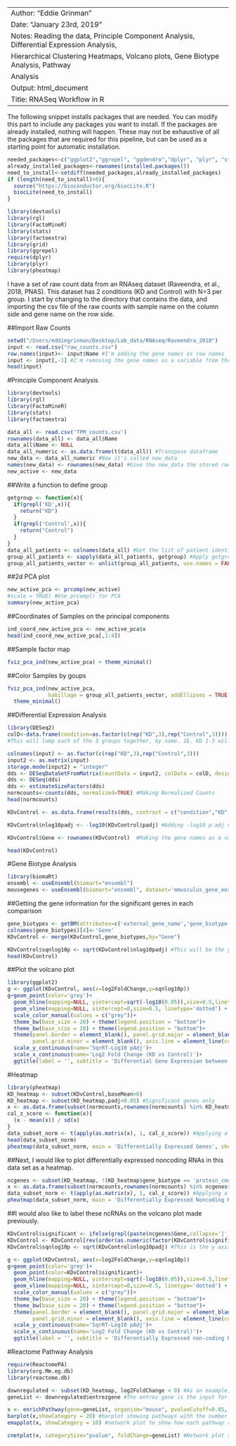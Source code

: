 ------------------------
Author: "Eddie Grinman"
Date: "January 23rd, 2019"
Notes: Reading the data, Principle Component Analysis, Differential Expression Analysis,
  Hierarchical Clustering Heatmaps, Volcano plots, Gene Biotype Analysis, Pathway
  Analysis
Output: html_document
Title: RNASeq Workflow in R
------------------------



The following snippet installs packages that are needed. You can modify this part to include any packages you want to install.
If the packages are already installed, nothing will happen. 
These may not be exhaustive of all the packages that are required for this pipeline, but can be used as a starting point for automatic installation. 
```r
needed_packages<-c("ggplot2","ggrepel", "ggdendro","dplyr", "plyr", "stats","grid","reshape","DESeq2","biomaRt","ReactomePA","devtools","rgl","FactoMineR","factoextra","org.Mm.eg.db","biomaRt","GOstats","GO.db", "pheatmap", "GenomicFeatures")
already_installed_packages<-rownames(installed.packages())
need_to_install<-setdiff(needed_packages,already_installed_packages)
if (length(need_to_install)>0){
  source("https://bioconductor.org/biocLite.R")
  biocLite(need_to_install)
}
```

```r
library(devtools)
library(rgl)
library(FactoMineR)
library(stats)
library(factoextra)
library(grid)
library(ggrepel)
require(dplyr)
library(plyr)
library(pheatmap)
```


I have a set of raw count data from an RNAseq dataset (Raveendra, et al., 2018, PNAS). 
This dataset has 2 conditions (KD and Control) with N=3 per group. 
I start by changing to the directory that contains the data, and importing the csv file of the raw counts with sample name on the column side and gene name on the row side. 

##Import Raw Counts
```r
setwd("/Users/eddiegrinman/Desktop/Lab_data/RNAseq/Raveendra_2018")
input <- read.csv("raw_counts.csv")
row.names(input)<- input$Name #I'm adding the gene names as row names
input <- input[,-1] #I'm removing the gene names as a variable from the data frame, because otherwise it will mess up DEseq. 
head(input)
```

#Principle Component Analysis
```r
library(devtools)
library(rgl)
library(FactoMineR)
library(stats)
library(factoextra)

data_all <- read.csv('TPM_counts.csv')
rownames(data_all) <- data_all$Name
data_all$Name <- NULL
data_all_numeric <- as.data.frame(t(data_all)) #Transpose dataframe
new_data <- data_all_numeric #Now it's called new_data
names(new_data) <- rownames(new_data) #Give the new_data the stored rowname
new_active <- new_data
```

##Write a function to define group
```r
getgroup <- function(x){
  if(grepl('KD',x)){
    return("KD")
  }
  if(grepl('Control',x)){
    return("Control")
  }
}
data_all_patients <- colnames(data_all) #Get the list of patient identification
group_all_patients <- sapply(data_all_patients, getgroup) #Apply getgroup function to the list of patient identification
group_all_patients_vector <- unlist(group_all_patients, use.names = FALSE) #Transform list to vector
```

##2d PCA plot
```r
new_active_pca <- prcomp(new_active) 
#scale = TRUE) #Use prcomp() for PCA
summary(new_active_pca)
```

##Coordinates of Samples on the principal components
```r
ind_coord_new_active_pca <- new_active_pca$x
head(ind_coord_new_active_pca[,1:4])
```

##Sample factor map
```r
fviz_pca_ind(new_active_pca) + theme_minimal()
```

##Color Samples by goups
```r
fviz_pca_ind(new_active_pca, 
             habillage = group_all_patients_vector, addEllipses = TRUE, ellipse.level=0.95) +
  theme_minimal()
```

##Differential Expression Analysis
```r
library(DESeq2)
colD<-data.frame(condition=as.factor(c(rep("KD",3),rep("Control",3))))
#This will lump each of the 3 groups together, by name. IE. KD 1-3 will be in the KD group.

colnames(input) <- as.factor(c(rep("KD",3),rep("Control",3)))
input2 <- as.matrix(input)
storage.mode(input2) = "integer"
dds <- DESeqDataSetFromMatrix(countData = input2, colData = colD, design = ~ condition)
dds <- DESeq(dds)
dds <- estimateSizeFactors(dds) 
normcounts<-counts(dds, normalized=TRUE) #Making Normalized Counts
head(normcounts)

KDvControl <- as.data.frame(results(dds, contrast = c("condition","KD","Control"))) #This will perform differential expression between KD and Control groups

KDvControl$nlog10padj <- -log10(KDvControl$padj) #Adding -log10 p-adj values for later volcano plotting

KDvControl$Gene <- rownames(KDvControl)  #Making the gene names as a variable in the data frame for easy merging with norm_counts dataframe

head(KDvControl)
```


#Gene Biotype Analysis
```r
library(biomaRt)
ensembl <- useEnsembl(biomart="ensembl")
mousegenes <- useEnsembl(biomart="ensembl", dataset='mmusculus_gene_ensembl') #Accessing mouse gene database from Ensembl
```


##Getting the gene information for the significant genes in each comparison
```r
gene_biotypes <- getBM(attributes=c('external_gene_name','gene_biotype','ensembl_gene_id', 'ensembl_transcript_id_version', 'entrezgene'),filters = 'ensembl_transcript_id_version',values = KDvControl$Gene, mart = mousegenes) #Salmon output gives the ensembl transcript IDs which we have to match back to the external gene name
colnames(gene_biotypes)[4]<-'Gene'
KDvControl <- merge(KDvControl,gene_biotypes,by="Gene")

KDvControl$sqnlog10p <- sqrt(KDvControl$nlog10padj) #This will be the y-axis of the volcano plot
head(KDvControl)
```

##Plot the volcano plot
```r
library(ggplot2)
g <- ggplot(KDvControl, aes(x=log2FoldChange,y=sqnlog10p))
g+geom_point(color='grey')+
  geom_hline(mapping=NULL, yintercept=sqrt(-log10(0.05)),size=0.5,linetype='dotted') +
  geom_vline(mapping=NULL, xintercept=0,size=0.5, linetype='dotted') +
  scale_color_manual(values = c("grey"))+
  theme_bw(base_size = 20) + theme(legend.position = "bottom")+
  theme_bw(base_size = 20) + theme(legend.position = "bottom")+
  theme(panel.border = element_blank(), panel.grid.major = element_blank(),
        panel.grid.minor = element_blank(), axis.line = element_line(colour = "black"))+
  scale_y_continuous(name='SqrRT-Log10 pAdj')+
  scale_x_continuous(name='Log2 Fold Change (KD vs Control)')+
  ggtitle(label = '', subtitle = 'Differential Gene Expression between KD and Control')
```


#Heatmap
```r
library(pheatmap)
KD_heatmap <- subset(KDvControl,baseMean>0) 
KD_heatmap <- subset(KD_heatmap,padj<0.05) #Significant genes only
x <- as.data.frame(subset(normcounts,rownames(normcounts) %in% KD_heatmap$Gene)) #Subsetting all the norm counts by the genes that are differentially expressed in one group
cal_z_score <- function(x){
  (x - mean(x)) / sd(x)
}
data_subset_norm <- t(apply(as.matrix(x), 1, cal_z_score)) #Applying a row Z-score transformation to the normalized count data
head(data_subset_norm)
pheatmap(data_subset_norm, main = 'Differentially Expressed Genes', show_rownames = FALSE, show_colnames = TRUE) #Plot heat map
```

##Next, I would like to plot differentially expressed noncoding RNAs in this data set as a heatmap. 
```r
ncgenes <- subset(KD_heatmap, !(KD_heatmap$gene_biotype == 'protein_coding'))
x <- as.data.frame(subset(normcounts,rownames(normcounts) %in% ncgenes$Gene)) #Subsetting all the norm counts by the noncoding RNA genes
data_subset_norm <- t(apply(as.matrix(x), 1, cal_z_score)) #Applying a row Z-score transformation to the normalized count data
pheatmap(data_subset_norm, main = 'Differentially Expressed Noncoding RNAs', show_rownames = TRUE, show_colnames = TRUE) #Plot heat map
```



##I would also like to label these ncRNAs on the volcano plot made previously. 
```r
KDvControl$significant <- ifelse(grepl(paste(ncgenes$Gene,collapse='|'), KDvControl$Gene),"Blue", "Grey") #Making a new column that marks all the significant non-coding genes as 'Blue' and the remaining genes as 'Grey'
KDvControl <- KDvControl[rev(order(as.numeric(factor(KDvControl$significant)))),] #Reordering the data frame so that the labeled genes will be plotted in front of the grey
KDvControl$sqnlog10p <- sqrt(KDvControl$nlog10padj) #This is the y axis of the volcano plot

g <- ggplot(KDvControl, aes(x=log2FoldChange,y=sqnlog10p))
g+geom_point(color='grey')+
  geom_point(color=KDvControl$significant)+
  geom_hline(mapping=NULL, yintercept=sqrt(-log10(0.05)),size=0.5,linetype='dotted') +
  geom_vline(mapping=NULL, xintercept=0,size=0.5, linetype='dotted') +
  scale_color_manual(values = c("grey"))+
  theme_bw(base_size = 20) + theme(legend.position = "bottom")+
  theme_bw(base_size = 20) + theme(legend.position = "bottom")+
  theme(panel.border = element_blank(), panel.grid.major = element_blank(),
        panel.grid.minor = element_blank(), axis.line = element_line(colour = "black"))+
  scale_y_continuous(name='SqrRT-Log10 pAdj')+
  scale_x_continuous(name='Log2 Fold Change (KD vs Control)')+
  ggtitle(label = '', subtitle = 'Differentially Expressed non-coding RNAs')
```



#Reactome Pathway Analysis
```r
require(ReactomePA)
library(org.Mm.eg.db)
library(reactome.db)

downregulated <- subset(KD_heatmap, log2FoldChange < 0) #As an example, I am performing pathway analysis on only the downregulated genes
geneList <- downregulated$entrezgene #The entrez gene is the input for Reactome pathway analysis
```

```r
x <- enrichPathway(gene=geneList, organism="mouse", pvalueCutoff=0.05, readable=T, maxGSSize = 2000, minGSSize = 2)
barplot(x,showCategory = 20) #barplot showing pathways with the number of genes in each pathway on the x-axis and heat to show signifiance
emapplot(x, showCategory = 10) #network plot to show how each pathway relates to others in terms of overlapping genes

cnetplot(x, categorySize="pvalue", foldChange=geneList) #Network plot showing each gene that is contributing to a given pathway
```




